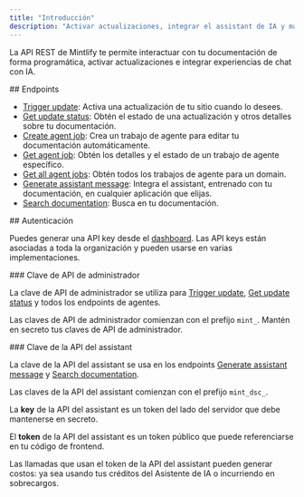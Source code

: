 ```yaml
---
title: "Introducción"
description: "Activar actualizaciones, integrar el assistant de IA y más"
---
```


La API REST de Mintlify te permite interactuar con tu documentación de forma programática, activar actualizaciones e integrar experiencias de chat con IA.

<div id="endpoints">
  ## Endpoints
</div>

* [Trigger update](/es/api-reference/update/trigger): Activa una actualización de tu sitio cuando lo desees.
* [Get update status](/es/api-reference/update/status): Obtén el estado de una actualización y otros detalles sobre tu documentación.
* [Create agent job](/es/api-reference/agent/create-agent-job): Crea un trabajo de agente para editar tu documentación automáticamente.
* [Get agent job](/es/api-reference/agent/get-agent-job): Obtén los detalles y el estado de un trabajo de agente específico.
* [Get all agent jobs](/es/api-reference/agent/get-all-jobs): Obtén todos los trabajos de agente para un domain.
* [Generate assistant message](/es/api-reference/assistant/create-assistant-message): Integra el assistant, entrenado con tu documentación, en cualquier aplicación que elijas.
* [Search documentation](/es/api-reference/assistant/search): Busca en tu documentación.

<div id="authentication">
  ## Autenticación
</div>

Puedes generar una API key desde el [dashboard](https://dashboard.mintlify.com/settings/organization/api-keys). Las API keys están asociadas a toda la organización y pueden usarse en varias implementaciones.

<div id="admin-api-key">
  ### Clave de API de administrador
</div>

La clave de API de administrador se utiliza para [Trigger update](/es/api-reference/update/trigger), [Get update status](/es/api-reference/update/status) y todos los endpoints de agentes.

Las claves de API de administrador comienzan con el prefijo `mint_`. Mantén en secreto tus claves de API de administrador.

<div id="assistant-api-key">
  ### Clave de la API del assistant
</div>

La clave de la API del assistant se usa en los endpoints [Generate assistant message](/es/api-reference/assistant/create-assistant-message) y [Search documentation](/es/api-reference/assistant/search).

Las claves de la API del assistant comienzan con el prefijo `mint_dsc_`.

La **key** de la API del assistant es un token del lado del servidor que debe mantenerse en secreto.

El **token** de la API del assistant es un token público que puede referenciarse en tu código de frontend.

<Note>
  Las llamadas que usan el token de la API del assistant pueden generar costos: ya sea usando tus créditos del Asistente de IA o incurriendo en sobrecargos.
</Note>
